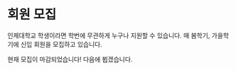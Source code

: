 # 회원 모집

인제대학교 학생이라면 학번에 무관하게 누구나 지원할 수 있습니다.
매 봄학기, 가을학기에 신입 회원을 모집하고 있습니다.

현재 모집이 마감되었습니다! 다음에 뵙겠습니다.
